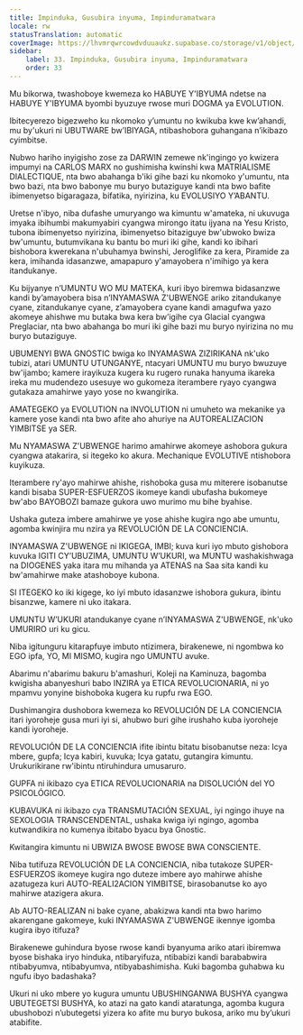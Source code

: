 ```yaml
---
title: Impinduka, Gusubira inyuma, Impinduramatwara
locale: rw
statusTranslation: automatic
coverImage: https://lhvmrqwrcowdvduuaukz.supabase.co/storage/v1/object/public/strapi-uploads/small_cover-educacion-fundamental.webp-2d51a7828a2b1309555be27f7e2a61a0.webp
sidebar:
    label: 33. Impinduka, Gusubira inyuma, Impinduramatwara
    order: 33
---
```

Mu bikorwa, twashoboye kwemeza ko HABUYE Y'IBYUMA ndetse na HABUYE Y'IBYUMA byombi byuzuye rwose muri DOGMA ya EVOLUTION.

Ibitecyerezo bigezweho ku nkomoko y’umuntu no kwikuba kwe kw’ahandi, mu by'ukuri ni UBUTWARE bw’IBIYAGA, ntibashobora guhangana n’ikibazo cyimbitse.

Nubwo hariho inyigisho zose za DARWIN zemewe nk'ingingo yo kwizera impumyi na CARLOS MARX no gushimisha kwinshi kwa MATRIALISME DIALECTIQUE, nta bwo abahanga b'iki gihe bazi ku nkomoko y'umuntu, nta bwo bazi, nta bwo babonye mu buryo butaziguye kandi nta bwo bafite ibimenyetso bigaragaza, bifatika, nyirizina, ku EVOLUSIYO Y’ABANTU.

Uretse n'ibyo, niba dufashe umuryango wa kimuntu w'amateka, ni ukuvuga imyaka ibihumbi makumyabiri cyangwa mirongo itatu ijyana na Yesu Kristo, tubona ibimenyetso nyirizina, ibimenyetso bitaziguye bw'ubwoko bwiza bw'umuntu, butumvikana ku bantu bo muri iki gihe, kandi ko ibihari bishobora kwerekana n'ubuhamya bwinshi, Jeroglifike za kera, Piramide za kera, imihanda idasanzwe, amapapuro y'amayobera n'imihigo ya kera itandukanye.

Ku bijyanye n’UMUNTU WO MU MATEKA, kuri ibyo biremwa bidasanzwe kandi by’amayobera bisa n’INYAMASWA Z'UBWENGE ariko zitandukanye cyane, zitandukanye cyane, z’amayobera cyane kandi amagufwa yazo akomeye ahishwe mu butaka bwa kera bw’igihe cya Glacial cyangwa Preglaciar, nta bwo abahanga bo muri iki gihe bazi mu buryo nyirizina no mu buryo butaziguye.

UBUMENYI BWA GNOSTIC bwiga ko INYAMASWA ZIZIRIKANA nk'uko tubizi, atari UMUNTU UTUNGANYE, ntacyari UMUNTU mu buryo bwuzuye bw'ijambo; kamere irayikuza kugera ku rugero runaka hanyuma ikareka ireka mu mudendezo usesuye wo gukomeza iterambere ryayo cyangwa gutakaza amahirwe yayo yose no kwangirika.

AMATEGEKO ya EVOLUTION na INVOLUTION ni umuheto wa mekanike ya kamere yose kandi nta bwo afite aho ahuriye na AUTOREALIZACION YIMBITSE ya SER.

Mu NYAMASWA Z'UBWENGE harimo amahirwe akomeye ashobora gukura cyangwa atakarira, si itegeko ko akura. Mechanique EVOLUTIVE ntishobora kuyikuza.

Iterambere ry'ayo mahirwe ahishe, rishoboka gusa mu miterere isobanutse kandi bisaba SUPER-ESFUERZOS ikomeye kandi ubufasha bukomeye bw'abo BAYOBOZI bamaze gukora uwo murimo mu bihe byahise.

Ushaka guteza imbere amahirwe ye yose ahishe kugira ngo abe umuntu, agomba kwinjira mu nzira ya REVOLUCIÓN DE LA CONCIENCIA.

INYAMASWA Z'UBWENGE ni IKIGEGA, IMBI; kuva kuri iyo mbuto gishobora kuvuka IGITI CY’UBUZIMA, UMUNTU W’UKURI, wa MUNTU washakishwaga na DIOGENES yaka itara mu mihanda ya ATENAS na Saa sita kandi ku bw'amahirwe make atashoboye kubona.

SI ITEGEKO ko iki kigege, ko iyi mbuto idasanzwe ishobora gukura, ibintu bisanzwe, kamere ni uko itakara.

UMUNTU W’UKURI atandukanye cyane n’INYAMASWA Z'UBWENGE, nk'uko UMURIRO uri ku gicu.

Niba igitunguru kitarapfuye imbuto ntizimera, birakenewe, ni ngombwa ko EGO ipfa, YO, MI MISMO, kugira ngo UMUNTU avuke.

Abarimu n'abarimu bakuru b'amashuri, Koleji na Kaminuza, bagomba kwigisha abanyeshuri babo INZIRA ya ETICA REVOLUCIONARIA, ni yo mpamvu yonyine bishoboka kugera ku rupfu rwa EGO.

Dushimangira dushobora kwemeza ko REVOLUCIÓN DE LA CONCIENCIA itari iyoroheje gusa muri iyi si, ahubwo buri gihe irushaho kuba iyoroheje kandi iyoroheje.

REVOLUCIÓN DE LA CONCIENCIA ifite ibintu bitatu bisobanutse neza: Icya mbere, gupfa; Icya kabiri, kuvuka; Icya gatatu, gutangira kimuntu. Urukurikirane rw'ibintu ntiruhindura umusaruro.

GUPFA ni ikibazo cya ETICA REVOLUCIONARIA na DISOLUCIÓN del YO PSICOLÓGICO.

KUBAVUKA ni ikibazo cya TRANSMUTACIÓN SEXUAL, iyi ngingo ihuye na SEXOLOGIA TRANSCENDENTAL, ushaka kwiga iyi ngingo, agomba kutwandikira no kumenya ibitabo byacu bya Gnostic.

Kwitangira kimuntu ni UBWIZA BWOSE BWOSE BWA CONSCIENTE.

Niba tutifuza REVOLUCIÓN DE LA CONCIENCIA, niba tutakoze SUPER-ESFUERZOS ikomeye kugira ngo duteze imbere ayo mahirwe ahishe azatugeza kuri AUTO-REALI2ACION YIMBITSE, birasobanutse ko ayo mahirwe atazigera akura.

Ab AUTO-REALIZAN ni bake cyane, abakizwa kandi nta bwo harimo akarengane gakomeye, kuki INYAMASWA Z'UBWENGE ikennye igomba kugira ibyo itifuza?

Birakenewe guhindura byose rwose kandi byanyuma ariko atari ibiremwa byose bishaka iryo hinduka, ntibaryifuza, ntibabizi kandi barababwira ntibabyumva, ntibabyumva, ntibyabashimisha. Kuki bagomba guhabwa ku ngufu ibyo badashaka?

Ukuri ni uko mbere yo kugura umuntu UBUSHINGANWA BUSHYA cyangwa UBUTEGETSI BUSHYA, ko atazi na gato kandi ataratunga, agomba kugura ubushobozi n’ubutegetsi yizera ko afite mu buryo bukosa, ariko mu by’ukuri atabifite.

